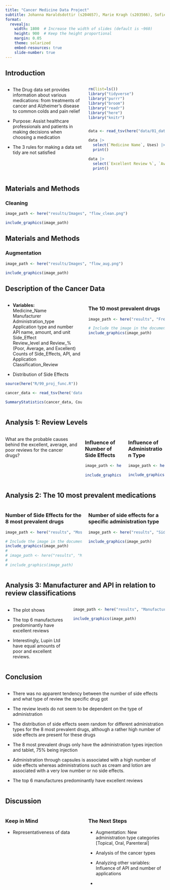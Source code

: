```yaml
---
title: "Cancer Medicine Data Project"
subtitle: Johanna Haraldsdottir (s204657), Marie Kragh (s203566), Sofie Bruun (s194678), Amalie Schultz-Nielsen (s204643), and Malou Bech Jakobsen (s203515)
format:
  revealjs:
    width: 1800  # Increase the width of slides (default is ~960)
    height: 900  # Keep the height proportional
    margin: 0.05
    theme: solarized
    embed-resources: true
    slide-number: true
---
```


## Introduction

::: columns
::: {.column width="50%"}
-   The Drug data set provides information about various medications: from treatments of cancer and Alzheimer's disease to common colds and pain relief

-   Purpose: Assist healthcare professionals and patients in making decisions when choosing a medication

-   The 3 rules for making a data set tidy are not satisfied
:::

::: {.column width="50%"}
```r
rm(list=ls())
library("tidyverse")
library("purrr")
library("broom")
library("readr")
library("here")
library("knitr")


data <- read_tsv(here("data/01_dat_load.tsv"))

data |>
  select(`Medicine Name`, Uses) |>
  print()

data |>
  select(`Excellent Review %`, `Average Review %`, `Poor Review %`) |>
  print()
```
:::
:::

## Materials and Methods

### Cleaning

```r
image_path <- here("results/Images", "flow_clean.png")

include_graphics(image_path)
```

## Materials and Methods

### Augmentation

```r
image_path <- here("results/Images", "flow_aug.png")

include_graphics(image_path)
```

## Description of the Cancer Data

::: columns
::: {.column width="50%"}
-   **Variables:**\
    Medicine_Name\
    Manufacturer\
    Administration_type\
    Application type and number\
    API name, amount, and unit\
    Side_Effect\
    Review_level and Review\_% (Poor, Average, and Excellent)\
    Counts of Side_Effects, API, and Application\
    Classification_Review

-   Distribution of Side Effects

```r
source(here("R/99_proj_func.R"))

cancer_data <- read_tsv(here('data/03_dat_aug.tsv'))

SummaryStatistics(cancer_data, Count_Side_Effects)

```
:::

::: {.column width="50%"}
### The 10 most prevalent drugs

```r
image_path <- here("results", "Frequency_of_Unique_Drugs_plot.png")

# Include the image in the document
include_graphics(image_path)

```
:::
:::

## Analysis 1: Review Levels

::: columns
::: {.column width="100%"}
What are the probable causes behind the excellent, average, and poor reviews for the cancer drugs?
:::

::: {.column width="50%"}
### Influence of Number of Side Effects

```r

image_path <- here("results", "Scatter_Side_Effects_Review_all.png")
 
include_graphics(image_path)

```
:::

::: {.column width="50%"}
### Influence of Administration Type

```r
image_path <- here("results", "boxplot_Excellent_Administration_type.png")

include_graphics(image_path)
```
:::
:::

## Analysis 2: The 10 most prevalent medications

::: columns
::: {.column width="50%"}
### Number of Side Effects for the 8 most prevalent drugs

```r

image_path <- here("results", "Most_prevalent_medicines_plot.png")

# Include the image in the document
include_graphics(image_path)
# 
# image_path <- here("results", "Most_prevalent_medicines_plot.png") 
# 
# include_graphics(image_path)
```
:::

::: {.column width="50%"}
### Number of side effects for a specific administration type

```r
image_path <- here("results", "Side_Effects_Administration_type.png") 

include_graphics(image_path)
```
:::
:::

## Analysis 3: Manufacturer and API in relation to review classifications

::: columns
::: {.column width="40%"}
-   The plot shows

-   The top 6 manufactures predominantly have excellent reviews

-   Interestingly, Lupin Ltd have equal amounts of poor and excellent reviews.
:::

::: {.column width="60%"}
```r
image_path <- here("results", "Manufacturers_bar_plot.png")  

include_graphics(image_path)
```
:::
:::

## Conclusion

::: columns
::: {.column width="75%"}
-   There was no apparent tendency between the number of side effects and what type of review the specific drug got

-   The review levels do not seem to be dependent on the type of administration

-   The distribution of side effects seem random for different administration types for the 8 most prevalent drugs, although a rather high number of side effects are present for these drugs

-   The 8 most prevalent drugs only have the administration types injection and tablet, 75% being injection

-   Administration through capsules is associated with a high number of side effects whereas administrations such as cream and lotion are associated with a very low number or no side effects.

-   The top 6 manufactures predominantly have excellent reviews
:::
:::

## Discussion

::: columns
::: {.column width="50%"}
### Keep in Mind

-   Representativeness of data
:::

::: {.column width="50%"}
### The Next Steps

-   Augmentation: New administration type categories \[Topical, Oral, Parenteral\]

-   Analysis of the cancer types

-   Analyzing other variables: Influence of API and number of applications

-   
:::
:::

## 
